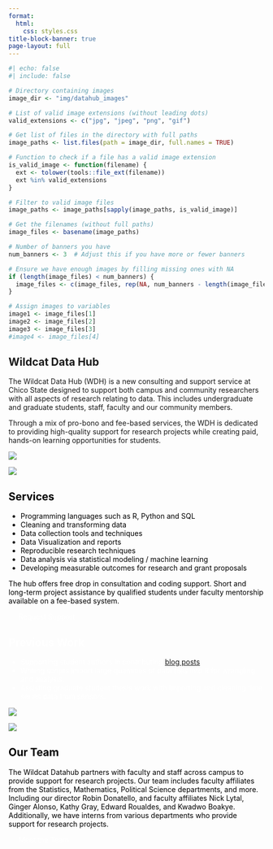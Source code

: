 ```yaml
---
format: 
  html:
    css: styles.css
title-block-banner: true
page-layout: full 
---
```


```r
#| echo: false
#| include: false

# Directory containing images
image_dir <- "img/datahub_images"

# List of valid image extensions (without leading dots)
valid_extensions <- c("jpg", "jpeg", "png", "gif")

# Get list of files in the directory with full paths
image_paths <- list.files(path = image_dir, full.names = TRUE)

# Function to check if a file has a valid image extension
is_valid_image <- function(filename) {
  ext <- tolower(tools::file_ext(filename))
  ext %in% valid_extensions
}

# Filter to valid image files
image_paths <- image_paths[sapply(image_paths, is_valid_image)]

# Get the filenames (without full paths)
image_files <- basename(image_paths)

# Number of banners you have
num_banners <- 3  # Adjust this if you have more or fewer banners

# Ensure we have enough images by filling missing ones with NA
if (length(image_files) < num_banners) {
  image_files <- c(image_files, rep(NA, num_banners - length(image_files)))
}

# Assign images to variables
image1 <- image_files[1]
image2 <- image_files[2]
image3 <- image_files[3]
#image4 <- image_files[4]
```

::::  {.layout-container}
::: {.welcome-section}

# Wildcat Data Hub

The Wildcat Data Hub (WDH) is a new consulting and support service at Chico State designed to support both campus and community researchers with all aspects of research relating to data. This includes undergraduate and graduate students, staff, faculty and our community members.

Through a mix of pro-bono and fee-based services, the WDH is dedicated to providing high-quality support for research projects while creating paid, hands-on learning opportunities for students. 

:::

::: {.image-section}
![](`r if (!is.na(image1)) sprintf('%s/%s', image_dir, image1)`){style="max-width: 100%; height: auto;"}
:::

:::: 

::::  {.layout-container .banner--light}
::: {.image-section}
![](`r if (!is.na(image2)) sprintf('%s/%s', image_dir, image2)`){style="max-width: 100%; height: auto;"}
:::
::: {.welcome-section--light}

# Services {style="color:black;"}

* Programming languages such as R, Python and SQL
* Cleaning and transforming data
* Data collection tools and techniques
* Data Visualization and reports
* Reproducible research techniques
* Data analysis via statistical modeling / machine learning
* Developing measurable outcomes for research and grant proposals

The hub offers free drop in consultation and coding support. Short and long-term project assistance by qualified students under faculty mentorship available on a fee-based system. 


<a href="https://form.jotform.com/241545296222152" class="btn btn-primary" target="_blank" style="padding:10px 20px; text-decoration:none; background-color:9D2235#; color:#ffff; border-radius:5px;"> Request Support
</a>
:::

::::

::::  {.layout-container .banner--blue}
::: {.welcome-section}

# Previous Work {style="color:white;"}
* Supporting student authors in contributing [blog posts](projects.html)
* Writing scripts import large quantities of data files into R for wrangling and analysis. 
* Assisting graduate student thesis work with importing and cleaning time series data from sensors.  
:::
::: {.image-section}
![](`r if (!is.na(image3)) sprintf('%s/%s', image_dir, image3)`){style="max-width: 100%; height: auto;"}
:::
::::

::::  {.layout-container .banner--light}
::: {.image-section}
![](img/ourTeam_images/temp.jpg){style="max-width: 100%; height: auto;"}
:::
::: {.welcome-section--light}

# Our Team {style="color:black;"}

The Wildcat Datahub partners with faculty and staff across campus to provide support for research projects. Our team includes faculty affiliates from the Statistics, Mathematics, Political Science departments, and more. Including our director Robin Donatello, and faculty affiliates Nick Lytal, Ginger Alonso, Kathy Gray, Edward Roualdes, and Kwadwo Boakye. Additionally, we have interns from various departments who provide support for research projects.


<a href="/ourTeam.html" class="btn btn-primary" style="padding:10px 20px; text-decoration:none; background-color:9D2235#; color:#ffff; border-radius:5px;"> Meet the Team
</a>
:::

::::